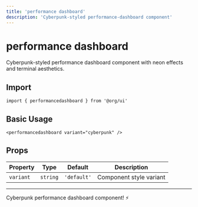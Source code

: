```yaml
---
title: 'performance dashboard'
description: 'Cyberpunk-styled performance-dashboard component'
---
```


# performance dashboard

Cyberpunk-styled performance dashboard component with neon effects and terminal aesthetics.

## Import

```svelte
import { performancedashboard } from '@org/ui'
```

## Basic Usage

```svelte
<performancedashboard variant="cyberpunk" />
```

## Props

| Property | Type | Default | Description |
|----------|------|---------|-------------|
| `variant` | `string` | `'default'` | Component style variant |

---

Cyberpunk performance dashboard component! ⚡
